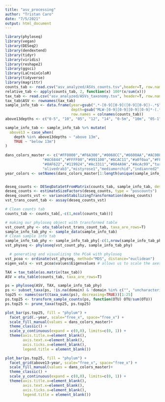 ```yaml
---
title: "asv_processing"
author: "Tristan Caro"
date: "7/5/2021"
output: html_document
---
```


```r
library(phyloseq)
library(vegan)
library(DESeq2)
library(dendextend)
library(tidyr)
library(viridis)
library(reshape2)
library(ggsci)
library(LaCroixColoR)
library(tidyverse)
library(magrittr)
counts_tab <- read.csv("asv_analyzed/ASVs_counts.tsv",header=T, row.names=1,check.names=F, sep="\t")[ , -c(1:4)]
relative_tab <- apply(counts_tab, 2, function(x) 100*(x/sum(x)))
tax_tab <- read.csv("asv_analyzed/ASVs_taxonomy.tsv", header=T, row.names=1, check.names=F, sep="\t")
tax_tab$ASV <- rownames(tax_tab)
sample_info_tab <- data.frame(year=gsub(".*-[0-9][0-9]([0-9][0-9])-.*$","\\1", colnames(counts_tab)), 
                              depth=gsub("MLW-[0-9][0-9][0-9][0-9]*-(.*$)","\\1", colnames(counts_tab)),
                              row.names = colnames(counts_tab))
above13depths <- c("0-5", "10", "05", "12", "14", "0-5m", "10m", "05-1", "05-2", "05-3", "05-4", "10-1", "10-2", "10-3", "10-4", "5-1", "5-2", "5-3", "00")

sample_info_tab <- sample_info_tab %>% mutate(
  above13 = case_when(
    depth %in% above13depths ~ "above 13m",
    TRUE ~ "below 13m")
)
              
dans_colors_master <- c("#FF0000","#F6A300","#0068CC","#6600AA","#AC0088","#AA33FF","#00FFFF","#00CC00","#006611","#00AC99",
				 "#AC6844","#FFFF00","#991100","#ACAC11","#a0f0aa","#FF00FF","#FF8611","#B9F6F6","#001166","#AC9A00","#994141","#ff1169",
				 "#0AF622","#119924","#Ac3311","#004A9A","#AcAc99","turquoise","tomato","sienna1","rosybrown","peachpuff",
				 "olivedrab3","mistyrose1","mediumorchid","indianred2","#114914","#660011","ivory3","deeppink","#331111")
year_colors <- setNames(dans_colors_master[1:length(unique(sample_info_tab$year))], unique(sample_info_tab$year))


deseq_counts <- DESeqDataSetFromMatrix(counts_tab, sample_info_tab, design = ~year)
deseq_counts <- estimateSizeFactors(deseq_counts, type = "poscounts")
deseq_counts_vst <- varianceStabilizingTransformation(deseq_counts)
vst_trans_count_tab <- assay(deseq_counts_vst)
```

```r
# Clean counts tab
counts_tab <- counts_tab[,-c(1,ncol(counts_tab))]

# making our phyloseq object with transformed table
vst_count_phy <- otu_table(vst_trans_count_tab, taxa_are_rows=T)
sample_info_tab_phy <- sample_data(sample_info_tab)
# Clean sample info tab
sample_info_tab_phy <- sample_info_tab_phy[-c(1,nrow(sample_info_tab_phy)),]
vst_physeq <- phyloseq(vst_count_phy, sample_info_tab_phy)

  # generating and visualizing the PCoA with phyloseq
vst_pcoa <- ordinate(vst_physeq, method="MDS", distance="euclidean")
eigen_vals <- vst_pcoa$values$Eigenvalues # allows us to scale the axes according to their magnitude of separating apart the samples

TAX = tax_table(as.matrix(tax_tab))
ASV = otu_table(counts_tab, taxa_are_rows=T)

```

```r
ps = phyloseq(ASV, TAX, sample_info_tab_phy)
ps <- subset_taxa(ps, !is.na(domain) & !domain %in% c("", "uncharacterized"))
top25 <- names(sort(taxa_sums(ps), decreasing=TRUE))[1:25]
ps.top25 <- transform_sample_counts(ps, function(OTU) OTU/sum(OTU))
ps.top25 <- prune_taxa(top25, ps.top25)

```

```r
plot_bar(ps.top25, fill = "phylum") +
  facet_grid(.~year, scale="free_x", space="free_x") +
  scale_fill_manual(values = dans_colors_master)+
  theme_classic() +
  scale_y_continuous(expand = c(0,0), limits=c(0, 1)) +
  theme(axis.title.x=element_blank(),
        axis.text.x=element_blank(),
        axis.ticks.x=element_blank(),
        legend.title = element_blank())
```


```r
plot_bar(ps.top25, fill = "phylum") +
  facet_grid(above13~year, scale="free_x", space="free_x") +
  scale_fill_manual(values = dans_colors_master)+
  theme_classic() +
  scale_y_continuous(expand = c(0,0), limits=c(0, 1)) +
  theme(axis.title.x=element_blank(),
        axis.text.x=element_blank(),
        axis.ticks.x=element_blank(),
        legend.title = element_blank())
```

